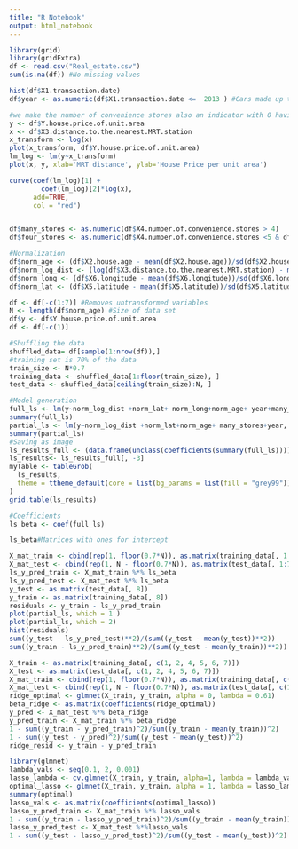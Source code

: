 ```yaml
---
title: "R Notebook"
output: html_notebook
---
```



```r
library(grid)
library(gridExtra)
df <- read.csv("Real_estate.csv")
sum(is.na(df)) #No missing values

hist(df$X1.transaction.date)
df$year <- as.numeric(df$X1.transaction.date <=  2013 ) #Cars made up till 2013 will have indicator 1 , ranges from 2012.6, till 2013.6

#we make the number of convenience stores also an indicator with 0 having its own indicator as could reasonably lower the market value of the house if you must travel far away to collect groceries. We then use another indicator to identify less 0<x<=4 stores, the rest are automatically accounted for. 
y <- df$Y.house.price.of.unit.area
x <- df$X3.distance.to.the.nearest.MRT.station
x_transform <- log(x)
plot(x_transform, df$Y.house.price.of.unit.area)
lm_log <- lm(y~x_transform)
plot(x, y, xlab='MRT distance', ylab='House Price per unit area')

curve(coef(lm_log)[1] + 
        coef(lm_log)[2]*log(x), 
      add=TRUE, 
      col = "red")


df$many_stores <- as.numeric(df$X4.number.of.convenience.stores > 4)
df$four_stores <- as.numeric(df$X4.number.of.convenience.stores <5 & df$X4.number.of.convenience.stores >0 )

#Normalization 
df$norm_age <- (df$X2.house.age - mean(df$X2.house.age))/sd(df$X2.house.age)
df$norm_log_dist <- (log(df$X3.distance.to.the.nearest.MRT.station) - mean(log(df$X3.distance.to.the.nearest.MRT.station)))/sd(log(df$X3.distance.to.the.nearest.MRT.station))
df$norm_long <- (df$X6.longitude - mean(df$X6.longitude))/sd(df$X6.longitude)
df$norm_lat <- (df$X5.latitude - mean(df$X5.latitude))/sd(df$X5.latitude)

df <- df[-c(1:7)] #Removes untransformed variables 
N <- length(df$norm_age) #Size of data set
df$y <- df$Y.house.price.of.unit.area
df <- df[-c(1)]
```

```r
#Shuffling the data 
shuffled_data= df[sample(1:nrow(df)),]
#training set is 70% of the data
train_size <- N*0.7
training_data <- shuffled_data[1:floor(train_size), ]
test_data <- shuffled_data[ceiling(train_size):N, ]

#Model generation
full_ls <- lm(y~norm_log_dist +norm_lat+ norm_long+norm_age+ year+many_stores+four_stores, data = training_data)
summary(full_ls)
partial_ls <- lm(y~norm_log_dist +norm_lat+norm_age+ many_stores+year, data = training_data)
summary(partial_ls)
#Saving as image
ls_results_full <- (data.frame(unclass(coefficients(summary(full_ls)))))
ls_results<- ls_results_full[, -3]
myTable <- tableGrob(
  ls_results, 
  theme = ttheme_default(core = list(bg_params = list(fill = "grey99")))
)
grid.table(ls_results)

#Coefficients
ls_beta <- coef(full_ls)

ls_beta#Matrices with ones for intercept

X_mat_train <- cbind(rep(1, floor(0.7*N)), as.matrix(training_data[, 1:7]))
X_mat_test <- cbind(rep(1, N - floor(0.7*N)), as.matrix(test_data[, 1:7]))
ls_y_pred_train <- X_mat_train %*% ls_beta 
ls_y_pred_test <- X_mat_test %*% ls_beta
y_test <- as.matrix(test_data[, 8])
y_train <- as.matrix(training_data[, 8])
residuals <- y_train - ls_y_pred_train 
plot(partial_ls, which = 1 )
plot(partial_ls, which = 2)
hist(residuals)
sum((y_test - ls_y_pred_test)**2)/(sum((y_test - mean(y_test))**2))
sum((y_train - ls_y_pred_train)**2)/(sum((y_test - mean(y_train))**2))


```

```r
X_train <- as.matrix(training_data[, c(1, 2, 4, 5, 6, 7)])
X_test <- as.matrix(test_data[, c(1, 2, 4, 5, 6, 7)])
X_mat_train <- cbind(rep(1, floor(0.7*N)), as.matrix(training_data[, c(1, 2, 4, 5, 6, 7)]))
X_mat_test <- cbind(rep(1, N - floor(0.7*N)), as.matrix(test_data[, c(1, 2, 4, 5, 6, 7)]))
ridge_optimal <- glmnet(X_train, y_train, alpha = 0, lambda = 0.61)
beta_ridge <- as.matrix(coefficients(ridge_optimal))
y_pred <- X_mat_test %*% beta_ridge
y_pred_train <- X_mat_train %*% beta_ridge
1 - sum((y_train - y_pred_train)^2)/sum((y_train - mean(y_train))^2)
1 - sum((y_test - y_pred)^2)/sum((y_test - mean(y_test))^2)
ridge_resid <- y_train - y_pred_train

```

```r
library(glmnet)
lambda_vals <- seq(0.1, 2, 0.001)
lasso_lambda <- cv.glmnet(X_train, y_train, alpha=1, lambda = lambda_vals)$lambda.min
optimal_lasso <- glmnet(X_train, y_train, alpha = 1, lambda = lasso_lambda)
summary(optimal)
lasso_vals <- as.matrix(coefficients(optimal_lasso))
lasso_y_pred_train <- X_mat_train %*% lasso_vals
1 - sum((y_train - lasso_y_pred_train)^2)/sum((y_train - mean(y_train))^2)
lasso_y_pred_test <- X_mat_test %*%lasso_vals 
1 - sum((y_test - lasso_y_pred_test)^2)/sum((y_test - mean(y_test))^2)
```
```r

```



